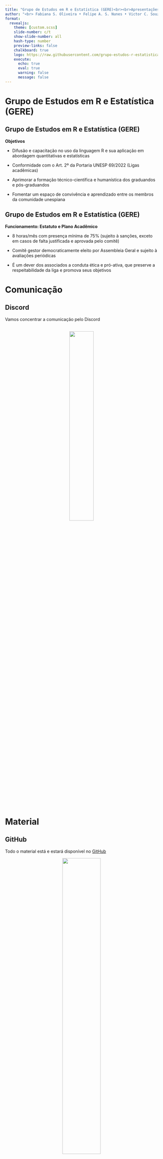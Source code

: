 ```yaml
---
title: "Grupo de Estudos em R e Estatística (GERE)<br><br>Apresentações"
author: "<br> Fabiana S. Oliveira • Felipe A. S. Nunes • Victor C. Souza • Maurício H. Vancine • Milton C. Ribeiro"
format: 
  revealjs:
    theme: [custom.scss]
    slide-number: c/t
    show-slide-number: all
    hash-type: number
    preview-links: false
    chalkboard: true
    logo: https://raw.githubusercontent.com/grupo-estudos-r-estatistica/logo/main/featured-hex.png
    execute:
      echo: true
      eval: true
      warning: false
      message: false
---
```


# Grupo de Estudos em R e Estatística (GERE)

## Grupo de Estudos em R e Estatística (GERE)

**Objetivos**

- Difusão e capacitação no uso da linguagem R e sua aplicação em abordagem quantitativas e estatísticas

- Conformidade com o Art. 2º da Portaria UNESP 69/2022 (Ligas acadêmicas)

- Aprimorar a formação técnico-científica e humanística dos graduandos e pós-graduandos 

- Fomentar um espaço de convivência e aprendizado entre os membros da comunidade unespiana

## Grupo de Estudos em R e Estatística (GERE)

**Funcionamento: Estatuto e Plano Acadêmico**

- 8 horas/mês com presença mínima de 75% (sujeito à sanções, exceto em casos de falta justificada e aprovada pelo comitê)

- Comitê gestor democraticamente eleito por Assembleia Geral e sujeito à avaliações periódicas

- É um dever dos associados a conduta ética e pró-ativa, que preserve a respeitabilidade da liga e promova seus objetivos

# Comunicação

## Discord

Vamos concentrar a comunicação pelo Discord

<br>
<center>
<img src="img/discord.png" style="width:40%"/>
</center>

# Material

## GitHub

Todo o material está e estará disponível no [GitHub](https://github.com/grupo-estudos-r-estatistica)

<center>
<img src="img/github.png" style="width:50%"/>
</center>

:::footer
[GitHub](https://github.com/grupo-estudos-r-estatistica)
:::

# Teremos um treinamento sobre git e GitHub em algum momento...

# Membros

## Fabiana S. Oliveira

::: columns
::: {.column width="40%"}
<center>
<br>
![](img/fabiana.png)
[`r icons::icon_style(icons::fontawesome("link"), fill = "#2268bc")`](https://mauriciovancine.github.io/)
[`r icons::icon_style(icons::fontawesome("envelope", style = "solid"), fill = "#2268bc")`](mailto:mauricio.vancine@gmail.com)
[`r icons::icon_style(icons::academicons("cv"), fill = "#2268bc")`](https://mauriciovancine.github.io/cv/cv-mauricio-vancine-pt-academic-complete.html)
[`r icons::icon_style(icons::fontawesome("twitter"), fill = "#2268bc")`](https://twitter.com/mauriciovancine)
[`r icons::icon_style(icons::fontawesome("github"), fill = "#2268bc")`](https://github.com/mauriciovancine)
[`r icons::icon_style(icons::academicons("orcid"), fill = "#2268bc")`](https://orcid.org/0000-0001-9650-7575)
[`r icons::icon_style(icons::academicons("lattes"), fill = "#2268bc")`](http://lattes.cnpq.br/9761288418931193)
</center>
:::

::: {.column width="60%"}

- Comitê do GERE

- Graduanda em Ecologia

:::
:::

## Felipe A. S. Nunes

::: columns
::: {.column width="40%"}
<center>
<br>
![](img/felipe.png)
[`r icons::icon_style(icons::fontawesome("link"), fill = "#2268bc")`](https://mauriciovancine.github.io/)
[`r icons::icon_style(icons::fontawesome("envelope", style = "solid"), fill = "#2268bc")`](mailto:mauricio.vancine@gmail.com)
[`r icons::icon_style(icons::academicons("cv"), fill = "#2268bc")`](https://mauriciovancine.github.io/cv/cv-mauricio-vancine-pt-academic-complete.html)
[`r icons::icon_style(icons::fontawesome("twitter"), fill = "#2268bc")`](https://twitter.com/mauriciovancine)
[`r icons::icon_style(icons::fontawesome("github"), fill = "#2268bc")`](https://github.com/mauriciovancine)
[`r icons::icon_style(icons::academicons("orcid"), fill = "#2268bc")`](https://orcid.org/0000-0001-9650-7575)
[`r icons::icon_style(icons::academicons("lattes"), fill = "#2268bc")`](http://lattes.cnpq.br/9761288418931193)
</center>
:::

::: {.column width="60%"}

- Comitê do GERE

- Graduando em Biologia

:::
:::

## Victor C. Souza

::: columns
::: {.column width="40%"}
<center>
<br>
![](img/victor.png)
[`r icons::icon_style(icons::fontawesome("envelope", style = "solid"), fill = "#2268bc")`](mailto:vicasagrand@outlook.com)
[`r icons::icon_style(icons::fontawesome("github"), fill = "#2268bc")`](https://github.com/vcasagra)
[`r icons::icon_style(icons::academicons("orcid"), fill = "#2268bc")`](https://orcid.org/0009-0008-3130-4628)
[`r icons::icon_style(icons::academicons("lattes"), fill = "#2268bc")`](https://lattes.cnpq.br/3003429785010215)
</center>
:::

::: {.column width="60%"}

- Coordenador do GERE

- Graduando em Ecologia

- Graduado em Relações Internacionais

- English teacher

:::
:::

## Maurício Vancine 

::: columns
::: {.column width="40%"}
<center>
<br>
![](img/mauricio.png)
[`r icons::icon_style(icons::fontawesome("link"), fill = "#2268bc")`](https://mauriciovancine.github.io/)
[`r icons::icon_style(icons::fontawesome("envelope", style = "solid"), fill = "#2268bc")`](mailto:mauricio.vancine@gmail.com)
[`r icons::icon_style(icons::academicons("cv"), fill = "#2268bc")`](https://mauriciovancine.github.io/cv/cv-mauricio-vancine-pt-academic-complete.html)
[`r icons::icon_style(icons::fontawesome("twitter"), fill = "#2268bc")`](https://twitter.com/mauriciovancine)
[`r icons::icon_style(icons::fontawesome("github"), fill = "#2268bc")`](https://github.com/mauriciovancine)
[`r icons::icon_style(icons::academicons("orcid"), fill = "#2268bc")`](https://orcid.org/0000-0001-9650-7575)
[`r icons::icon_style(icons::academicons("lattes"), fill = "#2268bc")`](http://lattes.cnpq.br/9761288418931193)
</center>
:::

::: {.column width="60%"}

- Colaborador do GERE

- Doutorando em Ecologia (2020-?)

- Ecologia Espacial

- Modelagem Ecológica

- Análise de Dados Ecológicos e Geoespaciais

- Ecologia e Conservação de Anfíbios

- *Open source* [R, QGIS, GRASS GIS, GNU/Linux, ...]

:::
:::

## Prof. Milton Cezar Ribeiro

::: columns
::: {.column width="40%"}
<center>
<br>
![](img/miltinho.png)
[`r icons::icon_style(icons::fontawesome("link"), fill = "#2268bc")`](https://leec.eco.br/)
[`r icons::icon_style(icons::fontawesome("envelope", style = "solid"), fill = "#2268bc")`](mailto:miltinho.astronauta@gmail.com)
[`r icons::icon_style(icons::academicons("orcid"), fill = "#2268bc")`](https://orcid.org/0000-0002-4312-202X)
[`r icons::icon_style(icons::academicons("lattes"), fill = "#2268bc")`](http://lattes.cnpq.br/4158685235743119)
</center>
:::

::: {.column width="60%"}

<br>

- Tutor do GERE

- Prof. do Dep. de Diversidade

- Ecologia da Paisagem

- Modelagem Ecológica

- Geoprocessamento

- Capoeirista

:::
:::

## IMPORTANTE!!!

**Estamos num espaço seguro e amigável**

Sintam-se à vontade para me interromper e tirar dúvidas

<center>
<img src="img/general_starwars_teamwork.png" style="width:50%"/>
</center>

:::footer
[@allison_horst](https://twitter.com/allison_horst)
:::

## Quem são vocês?

<br>

1. Nome
1. Formação
1. O que faz ou pensa em fazer da vida?
1. Conhece algo sobre R?
1. Como se sente em relação ao GERE?

# Proposta

## Análises Ecológicas no R

::: columns
::: {.column width="40%"}
<center>
<img src="img/aer.jpeg" href="https://analises-ecologicas.com/" style="width:90%"/>
</center>
:::

::: {.column width="60%"}

- 15 capítulos: linguagem R, tidyverse, perguntas em ecologia, análises univariadas, multivariadas e geoespaciais

- [bookdown](https://analises-ecologicas.com/)

- [PDF](https://canal6.com.br/livreacesso/livro/analises-ecologicas-no-r/)

- [Amazon](https://www.amazon.com.br/An%C3%A1lises-ecol%C3%B3gicas-Ferdo-Rodrigues-Silva/dp/857917564X/ref=sr_1_1?keywords=9788579175640&qid=1654379366&sr=8-1)

- [Código Fonte](https://github.com/paternogbc/livro_aer)

- [YouTube](https://www.youtube.com/channel/UCLSVSCnmvf2k6OoWZCnEO4w)

:::
:::

:::footer
[Da Silva et al. (2022)](https://analises-ecologicas.com/)
:::

## Princípios de Estatística em Ecologia {.smaller}

::: columns
::: {.column width="40%"}
<center>
<img src="img/pee.jpg" href="https://loja.grupoa.com.br/principios-de-estatistica-em-ecologia9788536324326-p991743" style="width:90%"/>
</center>
:::

::: {.column width="60%"}

1. Introdução à probabilidade
1. Variáveis aleatórias e distribuição de probabilidade
1. Estatística descritiva
1. Formulando e testando hipóteses
1. Três estruturas para análises estatísticas
1. Delineando estudos de campo com sucesso
1. Um bestiário de delineamento
1. Gestão e curadoria de dados
1. Regressão
1. Análise de variância
1. Análise de dados categóricos
1. Análise de dados multivariados

:::
:::

:::footer
[Gotelli & Ellison (2010)](https://loja.grupoa.com.br/principios-de-estatistica-em-ecologia9788536324326-p991743)
:::

# Mas por que aprender a linguagem R?

# Minha história com o R

## Aprendizado

**Início**

- 2011: Curso de 40 horas com o Prof. Tadeu Siqueira

**Aprofundamento**

- 2012-2013: Estudei R sozinho por muito tempo, acreditem eu não entendia nada desse negócio...
- 2013-2015: Iniciação científica com Modelos de Distribuição de Espécies e Ecologia da Paisagem (Fapesp)
- 2015: Assistente de Pesquisa no LEEC (Prof. Miltinho)

## Ensino {.smaller}

- 2015: Minicurso de R na SEE
- 2016: Minicurso de R na SEE
- 2019: Minicurso de R na SEE
- 2019: Minicurso de R na SEBio
- 2019: Curso de SDM no R na Congresso Brasileiro de Herpetologia
- 2021: Curso de SDM no R no Mastozóologos Organizados em uma Conferência Online (MOCÓ)
- 2021: Minicurso de R na SEE
- 2022: Minicurso de R na SEE
- 2023: GERE

## Disciplinas {.smaller}

- 2015: Ecologia Quantitativa (Monitor voluntário)
- 2016: Modelagem de Nicho Ecológico: teoria e prática (Unesp)
- 2016: Modelagem de Nicho Ecológico: teoria e prática (Unicamp)
- 2017: Modelagem de Nicho Ecológico: teoria e prática (Unesp)
- 2017: Ecologia Quantitativa (Estágio docência)
- 2018: Modelos Estatísticos em Ecologia (Unesp)
- 2019: Introdução ao Geoprocessamento para Etnobiologia e Conservação da Biodiversidade (UFRPE)
- 2020: Modelos Estatísticos em Ecologia (Unesp)
- 2020: Introdução ao uso de dados geoespaciais no R (Unesp)
- 2021: Introdução ao uso de dados geoespaciais no R (Unesp)

## Consultorias ($)

**2018-2019: Aquaflora/Lactec - Curitiba, PR, Brasil**

- Rompimento da barragem de Fundão em Marina/MG

**2019-2021: PROECO Ambiental - Poços de Caldas, MG, Brasil**

- Modelagem de Distribuição de Espécies

**2018-2022: Seleção Natural - Piracicaba, SP, Brasil** 

- Analista de dados ecológicos
- Métricas da paisagem e Corredores ecológicos
- Modelagem de Distribuição de Espécies

## Resumindo

::: {.incremental}
- Saber R não me tornou um **Ecólogo**, esse conhecimento vem da nossa formação (aulas, cursos, discussões, leituras, INTERAÇÕES, etc.)

-  Entretanto, saber R me tornou um **Ecólogo mais preparado**, i.e., com mais ferramentas para poder **pensar operacionalmente** nos problemas: eu sabia a **teoria** e tinha o **conhecimento prático** para aplicar soluções

- Sou grato às **Semanas de Estudos da Ecologia** da Unesp pela oportunidade de ensinar R. Ensinar me fez um **profissional** e **professor** muito melhor
:::

## Mas não foi fácil... E ainda não é...

<center>
<img src="img/general_code_meme.jpg" style="width:100%"/>
</center>

# Além disso, estamos na era Data Science da Ecologia...

#
<center>
<img src="img/general_data_science_r4ds.png" style="width:100%"/>
</center>

:::footer
[@allison_horst](https://twitter.com/allison_horst)
:::

## Ciência de dados ambiental (*Environmental Data Science*)

<center>
<img src="img/EnvDataSci.png" style="width:50%"/>
</center>

:::footer
[Introduction to Environmental Data Science](https://bookdown.org/igisc/EnvDataSci/)
:::


## Ecoinformatics

<br>
<center>
<img src="img/ecoinformatics_diagram.png" style="width:50%"/>
</center>

:::footer
[Ecoinformatics Initiative](http://www.uwyo.edu/wygisc/our_research/ongoing_research/ecoinformatics_initiative.html),
[Michener & Jones (2012)](https://doi.org/10.1016/j.tree.2011.11.016), [Lin et al. (2020)](https://doi.org/10.22920/PNIE.2020.1.1.9)
:::

## Ciência de dados para ecólogos <br> (*Data Science for Ecologists*)

<center>
<img src="img/data_science_eco.png" style="width:70%"/>
</center>

:::footer
[Data Science for Ecologists and Environmental Scientists](https://ourcodingclub.github.io/course)
:::

## Environmental Data Science

<br>
<center>
<img src="img/environmental_data_science_cut.png" style="width:50%"/>
</center>

:::footer
[Environmental Data Science](https://www.cambridge.org/core/journals/environmental-data-science)
:::

# Legal, mas ainda está distante...

# Big Data em Ecologia

## Big Data em Ecologia

![](img/bigdata01.png){.absolute width=600 height=450 right=650 top=150}
![](img/bigdata02.jpg){.absolute width=800 height=500 right=-180 top=120}

:::footer
[Hampton et al. (2013)](http://doi.wiley.com/10.1890/120103), [Farley et al. (2018)](https://academic.oup.com/bioscience/article/68/8/563/5049569)
:::

## Data papers

<center>
<img src="img/data_papers.png" style="width:100%"/>
</center>

:::footer
[Atlantic series](https://github.com/LEEClab/Atlantic_series), [Brazil series](https://github.com/LEEClab/BRAZIL_SERIES), [Neotropical series](https://github.com/LEEClab/Neotropical_Series)
:::

## iEcology

![](img/iecology01.jpg){.absolute width=600 height=500 right=520 top=150}
![](img/iecology02.jpg){.absolute width=600 height=550 right=-120 top=100}

:::footer
[Jarić et al. (2020)](https://doi.org/10.1016/j.tree.2020.03.003)
:::

## Monitoramento automatizado

![](img/auto_sampling02.webp){.absolute width=1200 height=500 right=0 top=150}

:::footer
[Besson et al. (2022)](https://doi.org/10.1111/ele.14123)
:::

## Monitoramento automatizado

![](img/auto_sampling01.webp){.absolute width=700 height=500 right=450 top=125}
![](img/auto_sampling03.jpg){.absolute width=400 height=550 right=0 top=100}

:::footer
[Besson et al. (2022)](https://doi.org/10.1111/ele.14123)
:::

# Machine Learning em Ecologia

## Machine Learning em Ecologia

<center>
<img src="img/machine_learning01.webp" style="width:90%"/>
</center>

:::footer
[Pichler & Hartig (2023)](https://doi.org/10.1111/2041-210X.14061)
:::

## Machine Learning em Ecologia

<center>
<img src="img/machine_learning02.webp" style="width:80%"/>
</center>

:::footer
[Pichler & Hartig (2023)](https://doi.org/10.1111/2041-210X.14061)
:::

## Machine Learning em Ecologia

<center>
<img src="img/machine_learning03.webp" style="width:70%"/>
</center>

:::footer
[Pichler & Hartig (2023)](https://doi.org/10.1111/2041-210X.14061)
:::

# Linguagem R

## Definição

O R é uma **linguagem de programação livre** (*open source*), direcionada à **manipulação, análise e visualização de dados**, com diversas **expansões** (*pacotes*) para o uso de **dados com formatos específicos** 

<center>
<img src="img/r_logo.svg" style="width:40%"/>
</center>

:::footer
[R](https://www.r-project.org/)
:::

## Histórico - Linguagem S {.smaller}

**John M. Chambers (Stanford University, CA, EUA)**

<br>

**Versões**

- Old S (1976-1987)
- New S (1988-1997)
- S4 (1998)

**IDE (*Integrated Development Environment*)**

- Interface: S-PLUS (1988-2008)

![](img/person_john_chambers.jpg){.absolute width=400 height=400 right=10 top=200}

:::footer
[Wickham (2013)](http://vita.had.co.nz/papers/r-s.pdf)
:::

## Histórico - Linguagem R {.smaller}

**Robert Gentleman e Ross Ihaka (Auckland University, NZ)**

<br>

**Versões**

- Desenvolvimento (1997-2000)
- Versão 1 (2000-2004)
- Versão 2 (2004-2013)
- Versão 3 (2013-2020)
- Versão 4 (2020-atual)

**IDE (*Integrated Development Environment*)**

- Interface: RStudio (2011-atual)
- Atualmente: **R Core Team**

![](img/person_gentleman_ihaka.jpg){.absolute width=550 height=400 right=-50 top=200}

:::footer
[Wickham (2013)](http://vita.had.co.nz/papers/r-s.pdf)
:::

## Histórico - Linguagem R {.smaller}

::: columns
::: {.column width="50%"}

::: nonincremental
<center>
<img src="img/r_history.png" style="width:75%"/>
</center>
:::
:::

::: {.column width="50%"}
::: nonincremental
<center>
<img src="img/r_history_plot.png" style="width:100%"/>
</center>
:::
:::
:::

:::footer
[Giorgi et al. (2022)](https://doi.org/10.3390/life12050648)
:::

## Aplicações {.smaller}

**Manipulação, visualização e análise de dados**

- Estatísticas univariadas e multivariadas
- Análises de dados ecológicos
- Análise de dados espaciais, temporais e sonoros
- Análise de dados funcionais, genéticos e filogenéticos
- Análise de dados geoespaciais e sensoriamento remoto
- Visualização de todos os tipos de dados anteriores

**R Markdown e quarto**

- Textos em HTML, PDF, Word, ODT, Markdown
- Slides, Websites, Blogs, Livros e Artigos
- Shiny

![](img/r_markdown_output_formats.png){.absolute width=400 height=400 right=-100 top=150}
![](img/quarto.png){.absolute width=400 height=100 right=-100 top=570}

:::footer
[R Markdown](https://rmarkdown.rstudio.com/), [shiny](https://shiny.rstudio.com/), [quarto](https://quarto.org/)
:::

# RStudio

## IDE 

Ambiente de Desenvolvimento Integrado (*Integrated Development Environment*)

<br><br>
<center>
<img src="img/rstudio_logo.svg" style="width:80%"/>
</center>

:::footer
[RStudio](https://posit.co/downloads/)
:::

## IDE 

Ambiente de Desenvolvimento Integrado (*Integrated Development Environment*)

![](img/r_rstudio01.png){.absolute width=700 height=180 right=180 top=200}
![](img/r_rstudio02.png){.absolute width=700 height=280 right=180 top=370}

:::footer
[Ismay & Kim (2020)](https://posit.co/downloads/)
:::

## Posit 

Mudanças na empresa RStudio...

<center>
<img src="img/posit.png" style="width:85%"/>
</center>

:::footer
[posit](https://posit.co/)
:::

## Interface

<center>
<img src="img/rstudio.png" style="width:100%"/>
</center>

:::footer
[RStudio](https://www.rstudio.com/)
:::

## Conferindo os computadores

<center>
<img src="img/general_hard_soft_bg.png" style="width:80%"/>
</center>

:::footer
[Café com Código](https://www.instagram.com/cafecomcodigo/?hl=pt)
:::

# Como começar a aprender a programar?

#

<center>
<img src="img/code.png" style="width:40%"/>
</center>

# Valeu gente!
